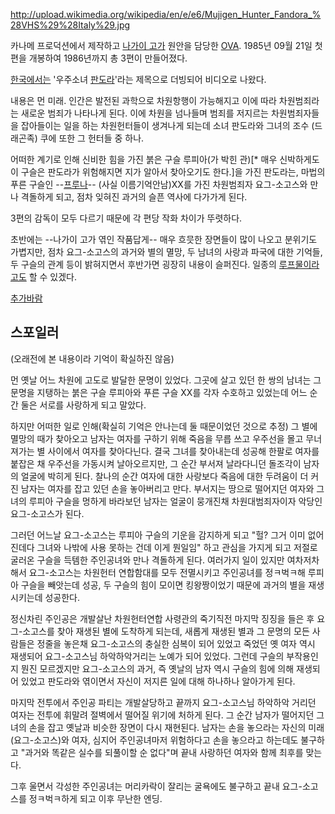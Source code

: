 {{{+1 夢次元ハンターファンドラ / Dream Dimension Hunter Fandora }}}

http://upload.wikimedia.org/wikipedia/en/e/e6/Mujigen_Hunter_Fandora_%28VHS%29%28Italy%29.jpg

{{{#!html
<iframe width="560" height="320" src="http://www.youtube.com/embed/D5kDWcFvOpA?rel=0" frameborder="0" allowfullscreen></iframe>
}}}

{{{#!html
<object id='skplayer' name='skplayer' width='480' height='384' classid='clsid:D27CDB6E-AE6D-11cf-96B8-444553540000' codebase='http://download.macromedia.com/pub/shockwave/cabs/flash/swflash.cab#version=9.0.115.00'><param name='movie' value='http://v.nate.com/v.sk/movie/0|16805386/20071024051000284602671001' /><param name='allowFullscreen' value='true' /><param name='allowScriptAccess' value='always' /><param name='wmode' value='transparent' /><embed src='http://v.nate.com/v.sk/movie/0|16805386/20071024051000284602671001' wmode='transparent' allowScriptAccess='always' allowFullscreen='true' name='skplayer' width='480' height='384' type='application/x-shockwave-flash' pluginspage='http://www.macromedia.com/go/getflashplayer' /></object>
}}}


카나메 프로덕션에서 제작하고 [[나가이 고]]가 원안을 담당한 [[OVA]]. 1985년 09월 21일 첫편을 개봉하여 1986년까지 총 3편이 만들어졌다.

[[한국]]에서는 '우주소녀 [[판도라]]'라는 제목으로 더빙되어 비디오로 나왔다.

내용은 먼 미래. 인간은 발전된 과학으로 차원항행이 가능해지고 이에 따라 차원범죄라는 새로운 범죄가 나타나게 된다. 이에 차원을 넘나들며 범죄를 저지르는 차원범죄자들을 잡아들이는 일을 하는 차원헌터들이 생겨나게 되는데 소녀 판도라와 그녀의 조수 (드래곤족) 쿠에 또한 그 헌터들 중 하나.

어떠한 계기로 인해 신비한 힘을 가진 붉은 구슬 루피아(가 박힌 관)[* 매우 신박하게도 이 구슬은 판도라가 위험해지면 지가 알아서 찾아오기도 한다.]을 가진 판도라는, 마법의 푸른 구슬인 --[[프루나]]-- (사실 이름기억안남)XX를 가진 차원범죄자 요그-소고스와 만나 격돌하게 되고, 점차 잊혀진 과거의 슬픈 역사에 다가가게 된다.

3편의 감독이 모두 다르기 때문에 각 편당 작화 차이가 뚜렷하다.

초반에는 --나가이 고가 엮인 작품답게-- 매우 흐믓한 장면들이 많이 나오고 분위기도 가볍지만, 점차 요그-소고스의 과거와 별의 멸망, 두 남녀의 사랑과 파국에 대한 기억들, 두 구슬의 관계 등이 밝혀지면서 후반가면 굉장히 내용이 슬퍼진다. 일종의 [[루프물]]이라고도 할 수 있겠다.

[[추가바람]]

== 스포일러 ==
(오래전에 본 내용이라 기억이 확실하진 않음)

먼 옛날 어느 차원에 고도로 발달한 문명이 있었다. 그곳에 살고 있던 한 쌍의 남녀는 그 문명을 지탱하는 붉은 구슬 루피아와 푸른 구슬 XX를 각자 수호하고 있었는데 어느 순간 둘은 서로를 사랑하게 되고 말았다.

하지만 어떠한 일로 인해(확실히 기억은 안나는데 둘 때문이었던 것으로 추정) 그 별에 멸망의 때가 찾아오고 남자는 여자를 구하기 위해 죽음을 무릅 쓰고 우주선을 몰고 무너져가는 별 사이에서 여자를 찾아다닌다. 결국 그녀를 찾아내는데 성공해 한팔로 여자를 붙잡은 채 우주선을 가동시켜 날아오르지만, 그 순간 부서져 날라다니던 돌조각이 남자의 얼굴에 박히게 된다. 찰나의 순간 여자에 대한 사랑보다 죽음에 대한 두려움이 더 커진 남자는 여자를 잡고 있던 손을 놓아버리고 만다. 부서지는 땅으로 떨어지던 여자와 그녀의 루피아 구슬을 멍하게 바라보던 남자는 얼굴이 뭉개진채 차원대범죄자이자 악당인 요그-소고스가 된다.

그러던 어느날 요그-소고스는 루피아 구슬의 기운을 감지하게 되고 "헐? 그거 이미 없어진데다 그녀와 나밖에 사용 못하는 건데 이게 뭔일임" 하고 관심을 가지게 되고 저절로 굴러온 구슬을 득템한 주인공녀와 만나 격돌하게 된다. 여러가지 일이 있지만 여차저차해서 요그-소고스는 차원헌터 연합함대를 모두 전멸시키고 주인공녀를 정ㅋ벅ㅋ해 루피아 구슬을 빼앗는데 성공, 두 구슬의 힘이 모이면 킹왕짱이었기 때문에 과거의 별을 재생시키는데 성공한다.

정신차린 주인공은 개발살난 차원헌터연합 사령관의 죽기직전 마지막 징징을 들은 후 요그-소고스를 찾아 재생된 별에 도착하게 되는데, 새롭게 재생된 별과 그 문명의 모든 사람들은 정줄을 놓은채 요그-소고스의 충실한 심복이 되어 있었고 죽었던 옛 여자 역시 재생되어 요그-소고스님 하악하악거리는 노예가 되어 있었다. 그런데 구슬의 부작용인지 뭔진 모르겠지만 요그-소고스의 과거, 즉 옛날의 남자 역시 구슬의 힘에 의해 재생되어 있었고 판도라와 엮이면서 자신이 저지른 일에 대해 하나하나 알아가게 된다.

마지막 전투에서 주인공 파티는 개발살당하고 끝까지 요그-소고스님 하악하악 거리던 여자는 전투에 휘말려 절벽에서 떨어질 위기에 처하게 된다. 그 순간 남자가 떨어지던 그녀의 손을 잡고 옛날과 비슷한 장면이 다시 재현된다. 남자는 손을 놓으라는 자신의 미래(요그-소고스)와 여자, 심지어 주인공녀마저 위험하다고 손을 놓으라고 하는데도 불구하고 "과거와 똑같은 실수를 되풀이할 순 없다"며 끝내 사랑하던 여자와 함께 최후를 맞는다.

그후 울면서 각성한 주인공녀는 머리카락이 잘리는 굴욕에도 불구하고 끝내 요그-소고스를 정ㅋ벅ㅋ하게 되고 이후 무난한 엔딩.
